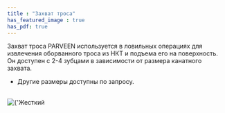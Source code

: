 ```yaml
---
title : "Захват троса"
has_featured_image : true
has_pdf: true
---
```


Захват троса PARVEEN используется в ловильных операциях для извлечения оборванного троса из НКТ и подъема его на поверхность. Он доступен с 2-4 зубцами в зависимости от размера канатного захвата.
* Другие размеры доступны по запросу.

<br />
<Image src={image} alt={'Жесткий локатор'} />